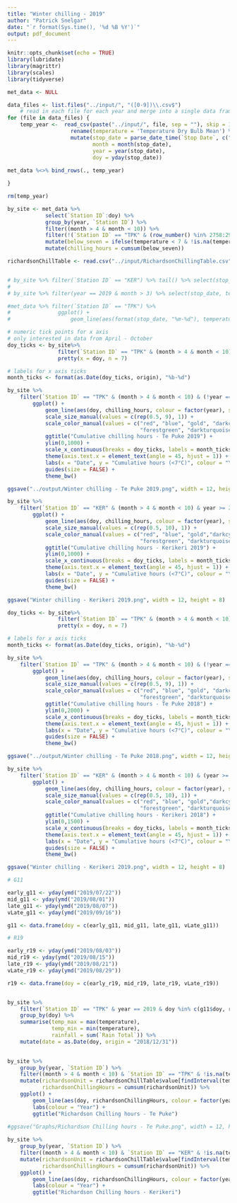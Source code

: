 ---
title: "Winter chilling - 2019"
author: "Patrick Snelgar"
date: "`r format(Sys.time(), '%d %B %Y')`"
output: pdf_document
---

```{r setup, include=FALSE}
knitr::opts_chunk$set(echo = TRUE)
library(lubridate)
library(magrittr)
library(scales)
library(tidyverse)
```

```{r data_import, echo=FALSE, include=FALSE}

met_data <- NULL

data_files <- list.files("../input/", "([0-9])\\.csv$")
	# read in each file for each year and merge into a single data frame
for (file in data_files) {
	temp_year <-  read_csv(paste("../input/", file, sep = ""), skip = 1, na = '-') %>%
					rename(temperature = 'Temperature Dry Bulb Mean') %>%
					mutate(stop_date = parse_date_time(`Stop Date`, c("Ymd HMS", "dmY HM", "dmY HMS")), 
						   month = month(stop_date),
						   year = year(stop_date), 
						   doy = yday(stop_date)) 
				
met_data %<>% bind_rows(., temp_year)

}

rm(temp_year)

by_site <- met_data %>%
			select(`Station ID`:doy) %>%
			group_by(year, `Station ID`) %>%
			filter((month > 4 & month < 10)) %>%
			filter(!(`Station ID` == "TPK" & (row_number() %in% 2758:2913) & year == 2008)) %>% # removes 'dead' data 
			mutate(below_seven = ifelse(temperature < 7 & !is.na(temperature), 1, 0)) %>%
			mutate(chilling_hours = cumsum(below_seven))

richardsonChillTable <- read.csv("../input/RichardsonChillingTable.csv")


# by_site %>% filter(`Station ID` == "KER") %>% tail() %>% select(stop_date, temperature, chilling_hours)
# 
# by_site %>% filter(year == 2019 & month > 3) %>% select(stop_date, temperature, chilling_hours)

```

```{r graphs, echo=FALSE}

#met_data %>% filter(`Station ID` == "TPK") %>%
#				ggplot() + 
#					geom_line(aes(format(stop_date, "%m-%d"), temperature, colour = factor(year)))

# numeric tick points for x axis
# only interested in data from April - October
doy_ticks <- by_site%>%
				filter(`Station ID` == "TPK" & (month > 4 & month < 10) & year >= 2009) %$%
				pretty(x = doy, n = 7)

# labels for x axis ticks
month_ticks <- format(as.Date(doy_ticks, origin), "%b-%d")

by_site %>% 
	filter(`Station ID` == "TPK" & (month > 4 & month < 10) & (!year == 2017 & year >= 2009)) %>%
		ggplot() +
			geom_line(aes(doy, chilling_hours, colour = factor(year), size = factor(year))) + 
			scale_size_manual(values = c(rep(0.5, 9), 1)) + 
			scale_color_manual(values = c("red", "blue", "gold", "darkcyan", "orange", "purple",
										  "forestgreen", "darkturquoise", "green",  "black")) + 
			ggtitle("Cumulative chilling hours - Te Puke 2019") +
			ylim(0,1000) + 
			scale_x_continuous(breaks = doy_ticks, labels = month_ticks) + 
			theme(axis.text.x = element_text(angle = 45, hjust = 1)) + 
			labs(x = "Date", y = "Cumulative hours (<7°C)", colour = "Year", caption = "2017 is exluded due to sensor error") + 
			guides(size = FALSE) + 
			theme_bw()

ggsave("../output/Winter chilling - Te Puke 2019.png", width = 12, height = 8)

by_site %>% 
	filter(`Station ID` == "KER" & (month > 4 & month < 10) & year >= 2009) %>%
		ggplot() +
			geom_line(aes(doy, chilling_hours, colour = factor(year), size = factor(year))) + 
			scale_size_manual(values = c(rep(0.5, 10), 1)) + 
			scale_color_manual(values = c("red", "blue", "gold","darkcyan", "orange", "purple",
										  "forestgreen", "darkturquoise", "green", "cornflowerblue", "black")) + 
			ggtitle("Cumulative chilling hours - Kerikeri 2019") +
			ylim(0,1000) + 
			scale_x_continuous(breaks = doy_ticks, labels = month_ticks) + 
			theme(axis.text.x = element_text(angle = 45, hjust = 1)) + 
			labs(x = "Date", y = "Cumulative hours (<7°C)", colour = "Year") + 
			guides(size = FALSE) + 
			theme_bw()

ggsave("Winter chilling - Kerikeri 2019.png", width = 12, height = 8)

```

```{r chilling_2018, include=FALSE}

doy_ticks <- by_site%>%
				filter(`Station ID` == "TPK" & (month > 4 & month < 10) & (year >= 2008 & year < 2019)) %$%
				pretty(x = doy, n = 7)

# labels for x axis ticks
month_ticks <- format(as.Date(doy_ticks, origin), "%b-%d")

by_site %>% 
	filter(`Station ID` == "TPK" & (month > 4 & month < 10) & (!year == 2017 & (year >= 2008 & year < 2019))) %>%
		ggplot() +
			geom_line(aes(doy, chilling_hours, colour = factor(year), size = factor(year))) + 
			scale_size_manual(values = c(rep(0.5, 9), 1)) + 
			scale_color_manual(values = c("red", "blue", "gold", "darkcyan", "orange", "purple",
										  "forestgreen", "darkturquoise", "green",  "black")) + 
			ggtitle("Cumulative chilling hours - Te Puke 2018") +
			ylim(0,2000) + 
			scale_x_continuous(breaks = doy_ticks, labels = month_ticks) + 
			theme(axis.text.x = element_text(angle = 45, hjust = 1)) + 
			labs(x = "Date", y = "Cumulative hours (<7°C)", colour = "Year", caption = "2017 is exluded due to sensor error") + 
			guides(size = FALSE) + 
			theme_bw()

ggsave("../output/Winter chilling - Te Puke 2018.png", width = 12, height = 8)

by_site %>% 
	filter(`Station ID` == "KER" & (month > 4 & month < 10) & (year >= 2008 & year < 2019)) %>%
		ggplot() +
			geom_line(aes(doy, chilling_hours, colour = factor(year), size = factor(year))) + 
			scale_size_manual(values = c(rep(0.5, 10), 1)) + 
			scale_color_manual(values = c("red", "blue", "gold","darkcyan", "orange", "purple",
										  "forestgreen", "darkturquoise", "green", "cornflowerblue", "black")) + 
			ggtitle("Cumulative chilling hours - Kerikeri 2018") +
			ylim(0,1500) + 
			scale_x_continuous(breaks = doy_ticks, labels = month_ticks) + 
			theme(axis.text.x = element_text(angle = 45, hjust = 1)) + 
			labs(x = "Date", y = "Cumulative hours (<7°C)", colour = "Year") + 
			guides(size = FALSE) + 
			theme_bw()

ggsave("Winter chilling - Kerikeri 2019.png", width = 12, height = 8)


```


```{r budup_dates, echo = FALSE, include = FALSE}

# G11

early_g11 <- yday(ymd("2019/07/22"))
mid_g11 <- yday(ymd("2019/08/01"))
late_g11 <- yday(ymd("2019/08/07"))
vLate_g11 <- yday(ymd("2019/09/16"))

g11 <- data.frame(doy = c(early_g11, mid_g11, late_g11, vLate_g11))

# R19

early_r19 <- yday(ymd("2019/08/03"))
mid_r19 <- yday(ymd("2019/08/15"))
late_r19 <- yday(ymd("2019/08/21"))
vLate_r19 <- yday(ymd("2019/08/29"))

r19 <- data.frame(doy = c(early_r19, mid_r19, late_r19, vLate_r19))


by_site %>% 
	filter(`Station ID` == "TPK" & year == 2019 & doy %in% c(g11$doy, r19$doy)) %>%
	group_by(doy) %>%
	summarise(temp_max = max(temperature),
			  temp_min = min(temperature),
			  rainfall = sum(`Rain Total`)) %>%
	mutate(date = as.Date(doy, origin = "2018/12/31"))
	

```

```{r richardsonGraphs, echo = FALSE}

by_site %>%
	group_by(year, `Station ID`) %>%
	filter((month > 4 & month < 10) & `Station ID` == "TPK" & !is.na(temperature)) %>%
	mutate(richardsonUnit = richardsonChillTable$value[findInterval(temperature , richardsonChillTable$RangeMax[-7])+1],
		   richardsonChillingHours = cumsum(richardsonUnit)) %>%
	ggplot() +  
		geom_line(aes(doy, richardsonChillingHours, colour = factor(year))) + 
		labs(colour = "Year") + 
		ggtitle("Richardson Chilling hours - Te Puke")
		
#ggsave("Graphs/Richardson Chilling hours - Te Puke.png", width = 12, height = 8)

by_site %>%
	group_by(year, `Station ID`) %>%
	filter((month > 4 & month < 10) & `Station ID` == "KER" & !is.na(temperature)) %>%
	mutate(richardsonUnit = richardsonChillTable$value[findInterval(temperature , richardsonChillTable$RangeMax[-7])+1],
		   richardsonChillingHours = cumsum(richardsonUnit)) %>%
	ggplot() +  
		geom_line(aes(doy, richardsonChillingHours, colour = factor(year))) + 
		labs(colour = "Year") + 
		ggtitle("Richardson Chilling hours - Kerikeri")

```